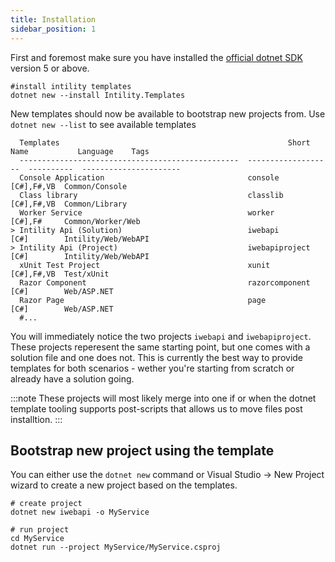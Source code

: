 ```yaml
---
title: Installation
sidebar_position: 1
---
```


First and foremost make sure you have installed the [official dotnet SDK](https://dotnet.microsoft.com/download) version 5 or above.

```shell
#install intility templates
dotnet new --install Intility.Templates
```

New templates should now be available to bootstrap new projects from. Use `dotnet new --list` to see available templates

```
  Templates                                                   Short Name           Language    Tags
  -------------------------------------------------  -------------------  ----------  ----------------------
  Console Application                                console              [C#],F#,VB  Common/Console
  Class library                                      classlib             [C#],F#,VB  Common/Library
  Worker Service                                     worker               [C#],F#     Common/Worker/Web
> Intility Api (Solution)                            iwebapi              [C#]        Intility/Web/WebAPI
> Intility Api (Project)                             iwebapiproject       [C#]        Intility/Web/WebAPI
  xUnit Test Project                                 xunit                [C#],F#,VB  Test/xUnit
  Razor Component                                    razorcomponent       [C#]        Web/ASP.NET
  Razor Page                                         page                 [C#]        Web/ASP.NET
  #...
```

You will immediately notice the two projects `iwebapi` and `iwebapiproject`. These projects reperesent the same starting point, but
one comes with a solution file and one does not. This is currently the best way to provide templates for both scenarios - wether you're
starting from scratch or already have a solution going.

:::note
These projects will most likely merge into one if or when the dotnet template tooling supports post-scripts that allows us to move files post installtion.
:::

## Bootstrap new project using the template

You can either use the `dotnet new` command or Visual Studio -> New Project wizard to create a new project based on the templates.

```shell
# create project
dotnet new iwebapi -o MyService

# run project
cd MyService
dotnet run --project MyService/MyService.csproj
```
